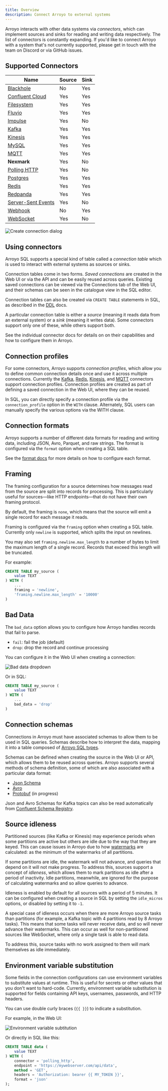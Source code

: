 ```yaml
---
title: Overview
description: Connect Arroyo to external systems
---
```


Arroyo interacts with other data systems via _connectors_, which can implement sources and sinks for reading and writing
data respectively. The list of connectors is constantly expanding. If you'd like to connect Arroyo with a system that's
not currently supported, please get in touch with the team on Discord or via GitHub issues.

## Supported Connectors

| Name | Source | Sink |
| ---- | ------ | ---- |
| [Blackhole](/connectors/blackhole) | No | Yes |
| [Confluent Cloud](/connectors/confluent) | Yes | Yes |
| [Filesystem](/connectors/filesystem) | Yes | Yes |
| [Fluvio](/connectors/fluvio) | Yes | Yes |
| [Impulse](/connectors/impulse) | Yes | No |
| [Kafka](/connectors/kafka) | Yes | Yes |
| [Kinesis](/connectors/kinesis) | Yes | Yes |
| [MySQL](/connectors/mysql) | Yes | Yes |
| [MQTT](/connectors/mqtt) | Yes | Yes |
| **Nexmark** | Yes | No |
| [Polling HTTP](/connectors/polling-http) | Yes | No |
| [Postgres](/connectors/postgres) | Yes | Yes |
| [Redis](/connectors/redis) | Yes | Yes |
| [Redpanda](/connectors/redpanda) | Yes | Yes |
| [Server-Sent Events](/connectors/server-sent-events) | Yes | No |
| [Webhook](/connectors/webhook) | No | Yes |
| [WebSocket](/connectors/websocket) | Yes | No |

<img src="/images/create_connection.png" alt="Create connection dialog" />

## Using connectors

Arroyo SQL supports a special kind of table called a _connection table_ which is
used to interact with external systems as sources or sinks.

Connection tables come in two forms. _Saved connections_ are created in the Web UI
or via the API and can be easily reused across queries. Existing saved connections
can be viewed via the Connections tab of the Web UI, and their schemas can be seen
in the catalogue view in the SQL editor.

Connection tables can also be created via `CREATE TABLE` statements in SQL, as described
in the [DDL](/sql/ddl) docs.

A particular connection table is either a _source_ (meaning it reads data from
an external system) or a _sink_ (meaning it writes data). Some connectors support
only one of these, while others support both.

See the individual connector docs for details on on their capabilities and how
to configure them in Arroyo.

## Connection profiles

For some connectors, Arroyo supports _connection profiles_,
which allow you to define common connection details once and use it across multiple connections.
Currently the [Kafka](/connectors/kafka),
[Redis](/connectors/redis), [Kinesis](/connectors/kinesis), and [MQTT](/connectors/mqtt) connectors support connection profiles.
Connection profiles are created as part of defining a saved connection in the Web UI,
where they can be reused.

In SQL, you can directly specify a connection profile via the `connection_profile` option in the `WITH` clause.
Alternately, SQL users can manually specify the various options via the WITH clause.

## Connection formats

Arroyo supports a number of different data formats for reading and writing data, including
JSON, Avro, Parquet, and raw strings. The format is configured via the `format` option
when creating a SQL table.

See the [format docs](/connectors/formats) for more details on how to configure each format.

## Framing

The framing configuration for a source determines how messages read from the
source are split into records for processing. This is particularly useful for
sources—like HTTP endpoints—that do not have their own framing protocol.

By default, the framing is `none`, which means that the source will emit a
single record for each message it reads.

Framing is configured via the `framing` option when creating a SQL table. Currently
only `newline` is supported, which splits the input on newlines.

You may also set `framing.newline.max_length` to a number of bytes to limit the
maximum length of a single record. Records that exceed this length will be truncated.

For example:

```sql
CREATE TABLE my_source (
    value TEXT
) WITH (
    ...
    framing = 'newline',
    'framing.newline.max_length' = '10000'
)
```

## Bad Data

The `bad_data` option allows you to configure how Arroyo handles records that fail
to parse.

- `fail`: fail the job (default)
- `drop`: drop the record and continue processing

You can configure it in the Web UI when creating a connection:

<img src="/images/bad_data.png" alt="Bad data dropdown" />

Or in SQL:

```sql
CREATE TABLE my_source (
    value TEXT
) WITH (
    ...
    bad_data = 'drop'
)
```

## Connection schemas

Connections in Arroyo must have associated schemas to allow them to be used in
SQL queries. Schemas describe how to interpret the data, mapping it into a table
composed of [Arroyo SQL types](/sql/data-types).

Schemas can be defined when creating the source in the Web UI or API, which
allows them to be reused across queries. Arroyo supports several methods of
schema definition, some of which are also associated with a particular data
format:

* [Json Schema](https://json-schema.org/)
* [Avro](https://avro.apache.org/docs/current/spec.html)
* [Protobuf](https://developers.google.com/protocol-buffers) (in progress)

Json and Avro Schemas for Kafka topics can also be read automatically from
[Confluent Schema Registry](https://docs.confluent.io/platform/current/schema-registry/index.html).


## Source idleness

Partitioned sources (like Kafka or Kinesis) may experience periods when some
partitions are active but others are idle due to the way that they are keyed.
This can cause issues in Arroyo due to how [watermarks](/concepts/#watermarks) are
calculated: as the minimum of the watermarks of all partitions.

If some partitions are idle, the watermark will not advance, and queries that
depend on it will not make progress. To address this, sources support a concept
of _idleness_, which allows them to mark partitions as idle after a period of
inactivity. Idle partitions, meanwhile, are ignored for the purpose of calculating
watermarks and so allow queries to advance.

Idleness is enabled by default for all sources with a period of 5 minutes. It can be
configured when creating a source in SQL by setting the `idle_micros` options, or disabled
by setting it to `-1`.

A special case of idleness occurs when there are more Arroyo source tasks than partitions
(for example, a Kafka topic with 4 partitions read by 8 Arroyo tasks). This means that
some tasks will never receive data, and so will never advance their watermarks. This can
occur as well for non-partitioned sources like WebSocket, where only a single task is
able to read data.

To address this, source tasks with no work assigned to them will mark themselves as idle
immediately.

## Environment variable substitution

Some fields in the connection configurations can use environment variables to substitute values
at runtime. This is useful for secrets or other values that you don't want to hard-code.
Currently, environment variable substitution is supported for fields containing API keys,
usernames, passwords, and HTTP headers.

You can use double curly braces (`{{ }}`) to indicate a substitution.

For example, in the Web UI:

<img src="/images/env_var.png" alt="Environment variable subtitution" />

Or directly in SQL like this:

```sql
CREATE TABLE data (
    value TEXT
) WITH (
    connector = 'polling_http',
    endpoint = 'https://mywebserver.com/api/data',
    method = 'GET',
    headers = 'Authorization: bearer {{ MY_TOKEN }}',
    format = 'json'
);
```
